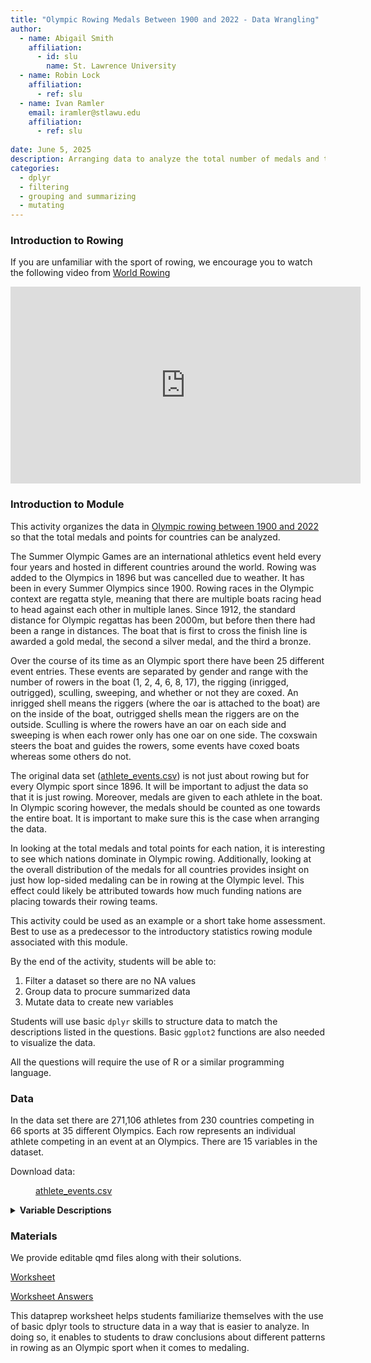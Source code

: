 ```yaml
---
title: "Olympic Rowing Medals Between 1900 and 2022 - Data Wrangling"
author:
  - name: Abigail Smith
    affiliation:
      - id: slu
        name: St. Lawrence University
  - name: Robin Lock
    affiliation:
      - ref: slu
  - name: Ivan Ramler
    email: iramler@stlawu.edu
    affiliation:
      - ref: slu
      
date: June 5, 2025
description: Arranging data to analyze the total number of medals and the weighted points for nations competing in rowing events in the Summer Olympic Games between 1900 and 2022.
categories:
  - dplyr
  - filtering
  - grouping and summarizing
  - mutating
---
```


### Introduction to Rowing

If you are unfamiliar with the sport of rowing, we encourage you to watch the following video from [World Rowing](https://worldrowing.com/about/){target="_blank"}

<iframe width="560" height="315" src="https://www.youtube.com/embed/64N-QvIDyqI?si=d3xLOJ1EbWfL_vde" title="YouTube video player" frameborder="0" allow="accelerometer; autoplay; clipboard-write; encrypted-media; gyroscope; picture-in-picture; web-share" referrerpolicy="strict-origin-when-cross-origin" allowfullscreen>
</iframe>

### Introduction to Module

This activity organizes the data in [Olympic rowing between 1900 and 2022](https://www.kaggle.com/datasets/heesoo37/120-years-of-olympic-history-athletes-and-results?resource=download){target="_blank"} so that the total medals and points for countries can be analyzed.

The Summer Olympic Games are an international athletics event held every four years and hosted in different countries around the world. Rowing was added to the Olympics in 1896 but was cancelled due to weather. It has been in every Summer Olympics since 1900. Rowing races in the Olympic context are regatta style, meaning that there are multiple boats racing head to head against each other in multiple lanes. Since 1912, the standard distance for Olympic regattas has been 2000m, but before then there had been a range in distances. The boat that is first to cross the finish line is awarded a gold medal, the second a silver medal, and the third a bronze.

Over the course of its time as an Olympic sport there have been 25 different event entries. These events are separated by gender and range with the number of rowers in the boat (1, 2, 4, 6, 8, 17), the rigging (inrigged, outrigged), sculling, sweeping, and whether or not they are coxed. An inrigged shell means the riggers (where the oar is attached to the boat) are on the inside of the boat, outrigged shells mean the riggers are on the outside. Sculling is where the rowers have an oar on each side and sweeping is when each rower only has one oar on one side. The coxswain steers the boat and guides the rowers, some events have coxed boats whereas some others do not.

The original data set ([athlete_events.csv](athlete_events.csv){target="_blank"}) is not just about rowing but for every Olympic sport since 1896. It will be important to adjust the data so that it is just rowing. Moreover, medals are given to each athlete in the boat. In Olympic scoring however, the medals should be counted as one towards the entire boat. It is important to make sure this is the case when arranging the data.

In looking at the total medals and total points for each nation, it is interesting to see which nations dominate in Olympic rowing. Additionally, looking at the overall distribution of the medals for all countries provides insight on just how lop-sided medaling can be in rowing at the Olympic level. This effect could likely be attributed towards how much funding nations are placing towards their rowing teams.

::: {.callout-note collapse="true" title="Activity Length" appearance="minimal"}
This activity could be used as an example or a short take home assessment. Best to use as a predecessor to the introductory statistics rowing module associated with this module.
:::

::: {.callout-note collapse="true" title="Learning Objectives" appearance="minimal"}
By the end of the activity, students will be able to:

1.  Filter a dataset so there are no NA values
2.  Group data to procure summarized data
3.  Mutate data to create new variables
:::

::: {.callout-note collapse="true" title="Methods" appearance="minimal"}
Students will use basic `dplyr` skills to structure data to match the descriptions listed in the questions. Basic `ggplot2` functions are also needed to visualize the data.
:::

::: {.callout-note collapse="true" title="Technology Requirements" appearance="minimal"}
All the questions will require the use of R or a similar programming language.
:::

### Data

In the data set there are 271,106 athletes from 230 countries competing in 66 sports at 35 different Olympics. Each row represents an individual athlete competing in an event at an Olympics. There are 15 variables in the dataset. 

Download data:

:   [athlete_events.csv](athlete_events.csv){target="_blank"}

<details>

<summary><b>Variable Descriptions</b></summary>

| Variable | Description                                                                                     |
|----------|-------------------------------------------------------------------------------------------------|
| `ID`     | The ID number assigned to the athlete.                                                          |
| `Name`   | The name of the athlete in `first name last name` order.                                        |
| `Sex`    | The sex of the athlete.                                                                         |
| `Age`    | The age of the athlete at the time of competing.                                                |
| `Height` | The height of the athlete at the time of competing. Measured in cm.                             |
| `Weight` | The weight of the athlete at the time of competing. Measured in kg.                             |
| `Team`   | The team the athlete is a member of. In some cases this is different than the`NOC`.             |
| `NOC`    | The nation the athlete is representing, usually the best variable to choose to analyze nations. |
| `Games`  | The Olympic Games the case is from. e.g. "1992 Summer Olympics".                                |
| `Year`   | The year the athlete was competing.                                                             |
| `Season` | The season the athlete was competing, "Summer" or "Winter".                                     |
| `City`   | The city the Olympics were hosted in the case.                                                  |
| `Sport`  | The sport the athlete competed in.                                                              |
| `Event`  | The event the athlete competed in.                                                              |
| `Medal`  | If the athlete medaled, which medal they won.                                                   |

**Data Source**

Kaggle: [120 years of Olympic history: athletes and results](https://www.kaggle.com/datasets/heesoo37/120-years-of-olympic-history-athletes-and-results?resource=download){target="_blank"}

</details>

### Materials

We provide editable qmd files along with their solutions.

[Worksheet](rowing_dataprep_worksheet.qmd)

[Worksheet Answers](rowing_dataprep_worksheet_ANSWERS.qmd)

::: {.callout-note collapse="true" title="Conclusion" appearance="minimal"}
This dataprep worksheet helps students familiarize themselves with the use of basic dplyr tools to structure data in a way that is easier to analyze. In doing so, it enables to students to draw conclusions about different patterns in rowing as an Olympic sport when it comes to medaling.
:::
